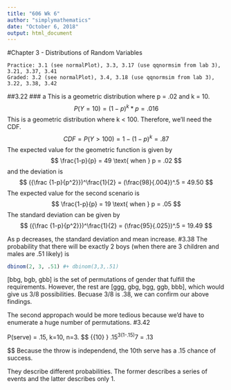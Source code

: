 ```yaml
---
title: "606 Wk 6"
author: "simplymathematics"
date: "October 6, 2018"
output: html_document
---
```


#Chapter 3 - Distributions of Random Variables

    Practice: 3.1 (see normalPlot), 3.3, 3.17 (use qqnormsim from lab 3), 3.21, 3.37, 3.41
    Graded: 3.2 (see normalPlot), 3.4, 3.18 (use qqnormsim from lab 3), 3.22, 3.38, 3.42


##3.22
### a
This is a geometric distribution where p = .02 and k = 10. 
$$
P(Y = 10) = (1-p)^k*p = .016
$$
This is a geometric distribution where k < 100. Therefore, we'll need the CDF. 
$$
CDF = P(Y > 100) = 1-(1-p)^k = .87
$$
The expected value for the geometric function is given by 
$$ \frac{1-p}{p} = 49 \text{ when } p = .02 $$
and the deviation is
$$ ({\frac {1-p}{p^2}})^\frac{1}{2} = (\frac{98}{.004})^.5 = 49.50 $$
The expected value for the second scenario is 
$$ 
\frac{1-p}{p} = 19 \text{ when } p = .05 
$$
The standard deviation can be given by 
$$
({\frac {1-p}{p^2}})^\frac{1}{2} = (\frac{95}{.025})^.5 = 19.49
$$

As p decreases, the standard deviation and mean increase.
#3.38
The probability that there will be exactly 2 boys (when there are 3 children and males are .51 likely) is
```r
dbinom(2, 3, .51) #+ dbinom(3,3,.51)
```
[bbg, bgb, gbb] is the set of permutations of gender that fulfill the requirements. However, the rest are [ggg, gbg, bgg, ggb, bbb], which would give us 3/8 possibilities. Becuase 3/8 is .38, we can confirm our above findings.

The second appropach would be more tedious because we'd have to enumerate a huge number of permutations.
#3.42

P(serve) = .15, k=10, n=3. 
$$
{{10} \choose {3}}  .15^3(1-.15)^7 = .13

$$
Because the throw is independend, the 10th serve has a .15 chance of success. 

They describe different probabilities. The former describes a series of events and the latter describes only 1. 
